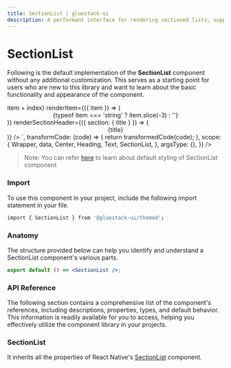 ```yaml
---
title: SectionList | gluestack-ui
description: A performant interface for rendering sectioned lists, supporting the most handy features. It is embedded react-native `SectionList` with all utility props of `gluestack-ui/themed`.
---
```



<Meta title="ui/React Native Components/SectionList" />


# SectionList

Following is the default implementation of the **SectionList** component without any additional customization. This serves as a starting point for users who are new to this library and want to learn about the basic functionality and appearance of the component.

<AppProvider>
  <CodePreview
    showComponentRenderer={true}
    showArgsController={false}
    metaData={{
      code: `
  <Center h="$80" w="100%">
      <SectionList
        minWidth={300}
        mb="$4"
        sections={data}
        keyExtractor={(item, index) => item + index}
        renderItem={({ item }) => (
          <Center py="$4" bg={item}>
            <Text color="$black">
              {typeof item === 'string' ? item.slice(-3) : ''}
            </Text>
          </Center>
        )}
        renderSectionHeader={({ section: { title } }) => (
          <Center>
            <Heading fontSize="$xl" mt="$8" pb="$4">
              {title}
            </Heading>
          </Center>
        )}
      />
    </Center>
`,
      transformCode: (code) => {
        return transformedCode(code);
      },
      scope: {
        Wrapper,
        data,
        Center,
        Heading,
        Text,
        SectionList,
      },
      argsType: {},
    }}
  />
</AppProvider>

<br />

> Note: You can refer [here](https://github.com/gluestack/gluestack-ui/tree/main/packages/themed/src/components/SectionList/styled-components) to learn about default styling of SectionList component

### Import

To use this component in your project, include the following import statement in your file.

```bash
import { SectionList } from '@gluestack-ui/themed';
```

### Anatomy

The structure provided below can help you identify and understand a SectionList component's various parts.

```jsx
export default () => <SectionList />;
```

### API Reference

The following section contains a comprehensive list of the component's references, including descriptions, properties, types, and default behavior. This information is readily available for you to access, helping you effectively utilize the component library in your projects.

### SectionList

It inherits all the properties of React Native's [SectionList](https://reactnative.dev/docs/SectionList) component.
